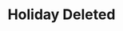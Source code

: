 ---
title: 'Holiday Deleted'
description: 'This event is triggered whenever an holiday is deleted from a company.'
---